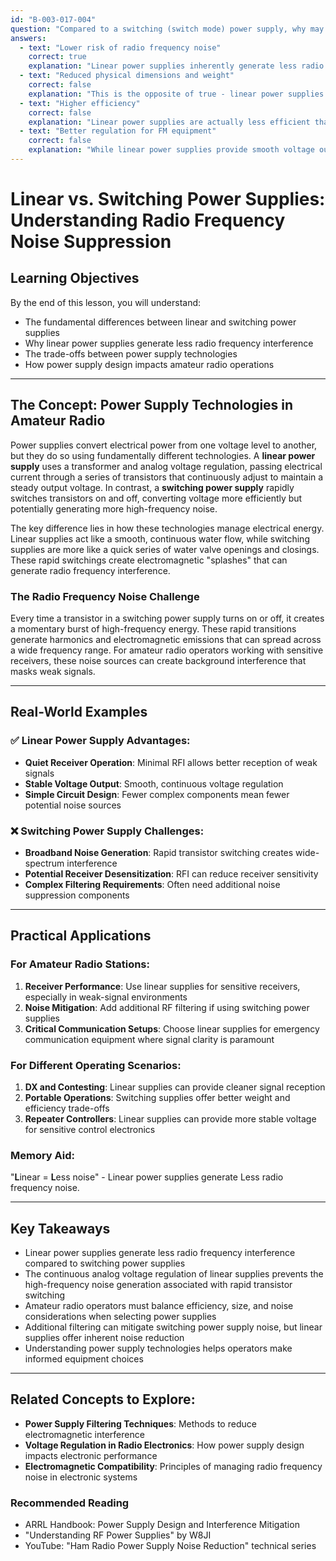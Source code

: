 ```yaml
---
id: "B-003-017-004"
question: "Compared to a switching (switch mode) power supply, why may a linear power supply be preferred?"
answers:
  - text: "Lower risk of radio frequency noise"
    correct: true
    explanation: "Linear power supplies inherently generate less radio frequency interference (RFI) because they use continuous analog voltage regulation without rapid switching of transistors. The smooth, continuous voltage transformation means fewer high-frequency harmonics are generated that could potentially interfere with radio communications or sensitive electronic equipment."
  - text: "Reduced physical dimensions and weight"
    correct: false
    explanation: "This is the opposite of true - linear power supplies are typically larger and heavier than switching power supplies. Linear supplies require larger transformers and heat sinks to dissipate excess energy, making them bulkier and less compact compared to the more efficient switching power supply designs."
  - text: "Higher efficiency"
    correct: false
    explanation: "Linear power supplies are actually less efficient than switching power supplies. They dissipate excess energy as heat, typically operating at 30-50% efficiency, whereas switching power supplies can achieve 80-90% efficiency by rapidly switching transistors to minimize power loss."
  - text: "Better regulation for FM equipment"
    correct: false
    explanation: "While linear power supplies provide smooth voltage output, this does not specifically translate to better regulation for FM equipment. Modern switching power supplies can provide equally stable voltage regulation with advanced electronic control circuits."
---
```


# Linear vs. Switching Power Supplies: Understanding Radio Frequency Noise Suppression

## Learning Objectives
By the end of this lesson, you will understand:
- The fundamental differences between linear and switching power supplies
- Why linear power supplies generate less radio frequency interference
- The trade-offs between power supply technologies
- How power supply design impacts amateur radio operations

---

## The Concept: Power Supply Technologies in Amateur Radio

Power supplies convert electrical power from one voltage level to another, but they do so using fundamentally different technologies. A **linear power supply** uses a transformer and analog voltage regulation, passing electrical current through a series of transistors that continuously adjust to maintain a steady output voltage. In contrast, a **switching power supply** rapidly switches transistors on and off, converting voltage more efficiently but potentially generating more high-frequency noise.

The key difference lies in how these technologies manage electrical energy. Linear supplies act like a smooth, continuous water flow, while switching supplies are more like a quick series of water valve openings and closings. These rapid switchings create electromagnetic "splashes" that can generate radio frequency interference.

### The Radio Frequency Noise Challenge

Every time a transistor in a switching power supply turns on or off, it creates a momentary burst of high-frequency energy. These rapid transitions generate harmonics and electromagnetic emissions that can spread across a wide frequency range. For amateur radio operators working with sensitive receivers, these noise sources can create background interference that masks weak signals.

---

## Real-World Examples

### ✅ Linear Power Supply Advantages:
- **Quiet Receiver Operation**: Minimal RFI allows better reception of weak signals
- **Stable Voltage Output**: Smooth, continuous voltage regulation
- **Simple Circuit Design**: Fewer complex components mean fewer potential noise sources

### ❌ Switching Power Supply Challenges:
- **Broadband Noise Generation**: Rapid transistor switching creates wide-spectrum interference
- **Potential Receiver Desensitization**: RFI can reduce receiver sensitivity
- **Complex Filtering Requirements**: Often need additional noise suppression components

---

## Practical Applications

### For Amateur Radio Stations:
1. **Receiver Performance**: Use linear supplies for sensitive receivers, especially in weak-signal environments
2. **Noise Mitigation**: Add additional RF filtering if using switching power supplies
3. **Critical Communication Setups**: Choose linear supplies for emergency communication equipment where signal clarity is paramount

### For Different Operating Scenarios:
1. **DX and Contesting**: Linear supplies can provide cleaner signal reception
2. **Portable Operations**: Switching supplies offer better weight and efficiency trade-offs
3. **Repeater Controllers**: Linear supplies can provide more stable voltage for sensitive control electronics

### Memory Aid:
"**L**inear = **L**ess noise" - Linear power supplies generate Less radio frequency noise.

---

## Key Takeaways

- Linear power supplies generate less radio frequency interference compared to switching power supplies
- The continuous analog voltage regulation of linear supplies prevents the high-frequency noise generation associated with rapid transistor switching
- Amateur radio operators must balance efficiency, size, and noise considerations when selecting power supplies
- Additional filtering can mitigate switching power supply noise, but linear supplies offer inherent noise reduction
- Understanding power supply technologies helps operators make informed equipment choices

---

## Related Concepts to Explore:
- **Power Supply Filtering Techniques**: Methods to reduce electromagnetic interference
- **Voltage Regulation in Radio Electronics**: How power supply design impacts electronic performance
- **Electromagnetic Compatibility**: Principles of managing radio frequency noise in electronic systems

### Recommended Reading
- ARRL Handbook: Power Supply Design and Interference Mitigation
- "Understanding RF Power Supplies" by W8JI
- YouTube: "Ham Radio Power Supply Noise Reduction" technical series